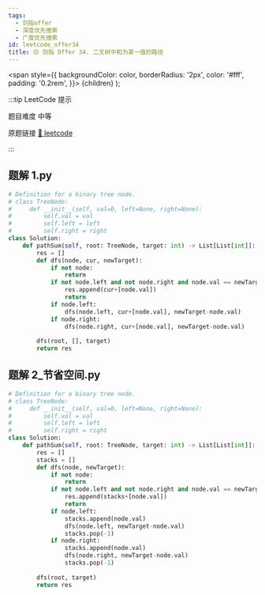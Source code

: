 ```yaml
---
tags:
  - 剑指offer
  - 深度优先搜索
  - 广度优先搜索
id: leetcode_offer34
title: 🟡 剑指 Offer 34. 二叉树中和为某一值的路径
---
```


  <span
    style={{
      backgroundColor: color,
      borderRadius: '2px',
      color: '#fff',
      padding: '0.2rem',
    }}>
    {children}
  </span>
);

:::tip LeetCode 提示

题目难度 <Highlight color="#ffc01e">中等</Highlight>

原题链接 [🔗 leetcode](https://leetcode-cn.com/problems/er-cha-shu-zhong-he-wei-mou-yi-zhi-de-lu-jing-lcof/)

:::



## 题解 1.py

```py
# Definition for a binary tree node.
# class TreeNode:
#     def __init__(self, val=0, left=None, right=None):
#         self.val = val
#         self.left = left
#         self.right = right
class Solution:
    def pathSum(self, root: TreeNode, target: int) -> List[List[int]]:
        res = []
        def dfs(node, cur, newTarget):
            if not node:
                return
            if not node.left and not node.right and node.val == newTarget:
                res.append(cur+[node.val])
                return
            if node.left:
                dfs(node.left, cur+[node.val], newTarget-node.val)
            if node.right:
                dfs(node.right, cur+[node.val], newTarget-node.val)
        
        dfs(root, [], target)
        return res
```

## 题解 2_节省空间.py

```py
# Definition for a binary tree node.
# class TreeNode:
#     def __init__(self, val=0, left=None, right=None):
#         self.val = val
#         self.left = left
#         self.right = right
class Solution:
    def pathSum(self, root: TreeNode, target: int) -> List[List[int]]:
        res = []
        stacks = []
        def dfs(node, newTarget):
            if not node:
                return
            if not node.left and not node.right and node.val == newTarget:
                res.append(stacks+[node.val])
                return
            if node.left:
                stacks.append(node.val)
                dfs(node.left, newTarget-node.val)
                stacks.pop(-1)
            if node.right:
                stacks.append(node.val)
                dfs(node.right, newTarget-node.val)
                stacks.pop(-1)
        
        dfs(root, target)
        return res
```


